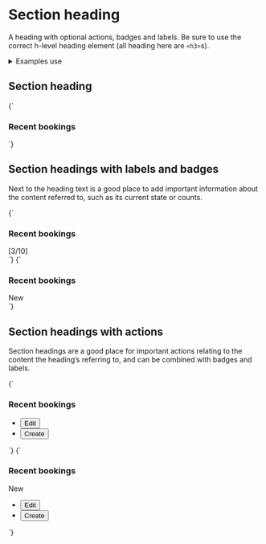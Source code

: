 
<Meta title="UI/Content/Section heading" />

# Section heading

A heading with optional actions, badges and labels. Be sure to use the correct h-level heading element (all heading here are `<h3>`s).

<details class="u-margin-xl-y">
  <summary class="u-h4 u-font--medium">Examples use</summary>
  <ul>
    <li><a href="/docs/atoms-button-base--button-element">a-button</a></li>
    <li><a href="/docs/atoms-button-ui--ui">a-button--ui</a></li>
    <li><a href="/docs/atoms-badge--badge">a-badge</a></li>
    <li><a href="/docs/atoms-list-reset--list-reset">a-list-reset</a></li>
    <li><a href="/docs/utilities-border--border-bottom">u-border--bottom</a></li>
    <li><a href="/docs/utilities-color--gray-50">u-fg</a></li>
    <li><a href="/docs/utilities-flex--flex">u-flex</a></li>
    <li><a href="/docs/utilities-font--font-medium">u-font</a></li>
    <li><a href="/docs/utilities-typography--typography">u-h6</a></li>
    <li><a href="/docs/utilities-box-alignment--items-start">u-items-start</a></li>
    <li><a href="/docs/utilities-box-alignment--justify-between">u-justify-between</a></li>
    <li><a href="/docs/utilities-margin--margin-m">u-margin</a></li>
    <li><a href="/docs/utilities-padding--padding-m">u-padding</a></li>
  </ul>
</details>

## Section heading

<Canvas>
  <Story name="Section heading">
    {`
      <div class="u-padding-m-bottom u-border--bottom">
        <h3 class="u-margin-0 u-margin-m-right">Recent bookings</h3>
      </div>
    `}
  </Story>
</Canvas>

## Section headings with labels and badges

Next to the heading text is a good place to add important information about the content referred to, such as its current state or counts.

<Canvas>
  <Story name="Section heading with count">
    {`
      <div class="u-flex u-items-center u-padding-m-bottom u-border--bottom">
        <h3 class="u-margin-0 u-margin-xs-right">
          Recent bookings
        </h3>
        <span class="u-fg--gray-50 u-font--normal u-h6">[3/10]<span>
      </div>
    `}
  </Story>
</Canvas>

<Canvas>
  <Story name="Section heading with badge">
    {`
      <div class="u-flex u-items-center u-padding-m-bottom u-border--bottom">
        <h3 class="u-margin-0 u-margin-xs-right">
          Recent bookings
        </h3>
        <span class="a-badge a-badge--brand-1 u-h6">New<span>
      </div>
    `}
  </Story>
</Canvas>

## Section headings with actions

Section headings are a good place for important actions relating to the content the heading’s referring to, and can be combined with badges and labels.

<Canvas>
  <Story name="Section heading with actions">
    {`
      <div class="u-flex u-flex--wrap u-items-center u-justify-between u-padding-m-bottom u-border--bottom">
        <h3 class="u-margin-0 u-margin-m-right">Recent bookings</h3>
        <ul class="a-list-reset u-flex u-flex--wrap u-flex__shrink-0">
          <li class="u-margin-s-right">
            <button type="button" class="a-button a-button--ui">Edit</button>
          </li>
          <li class="u-margin-s-right">
            <button type="button" class="a-button">Create</button>
          </li>
        </ul>
      </div>
    `}
  </Story>
</Canvas>

<Canvas>
  <Story name="Section heading with badge and actions">
    {`
      <div class="u-flex u-flex--wrap u-items-center u-justify-between u-padding-m-bottom u-border--bottom">
        <div class="u-flex u-items-center">
          <h3 class="u-margin-0 u-margin-m-right">Recent bookings</h3>
          <span class="a-badge a-badge--brand-1 u-h6">New<span>
        </div>
        <ul class="a-list-reset u-flex u-flex--wrap u-flex__shrink-0">
          <li class="u-margin-s-right">
            <button type="button" class="a-button a-button--ui">Edit</button>
          </li>
          <li class="u-margin-s-right">
            <button type="button" class="a-button">Create</button>
          </li>
        </ul>
      </div>
    `}
  </Story>
</Canvas>
